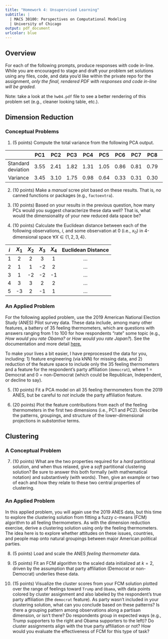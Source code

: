 ```yaml
---
title: "Homework 4: Unsupervised Learning"
subtitle: |
  | MACS 30100: Perspectives on Computational Modeling
  | University of Chicago
output: pdf_document
urlcolor: blue
---
```


## Overview

For each of the following prompts, produce responses _with_ code in-line. While you are encouraged to stage and draft your problem set solutions using any files, code, and data you'd like within the private repo for the assignment, *only the final, rendered PDF with responses and code in-line will be graded.*

Note: take a look at the `hw04.pdf` file to see a better rendering of this problem set (e.g., cleaner looking table, etc.). 

## Dimension Reduction

### Conceptual Problems

1. (5 points) Compute the total variance from the following PCA output.

|  | PC1 | PC2 | PC3 | PC4 | PC5 | PC6 | PC7 | PC8 | PC9 | PC10 |
|:----:|:----:|:----:|:----:|:----:|:----:|:----:|:----:|:----:|:----:|:----:|
| Standard deviation | 3.55 | 2.41 | 1.82 | 1.31 | 1.05 | 0.86 | 0.81 | 0.79 | 0.72 | 0.70 |
| Variance | 3.45 | 3.10 | 1.75 | 0.98 | 0.64 | 0.33 | 0.31 | 0.30 | 0.09 | 0.05 |

2. (10 points) Make a *manual* scree plot based on these results. That is, *no* canned functions or packages (e.g., `factoextra`). 

3. (10 points) Based on your results in the previous question, how many PCs would you suggest characterize these data well? That is, what would the dimensionality of your new reduced data space be? 

4. (10 points) Calculate the Euclidean distance between each of the following observations, $i$, and some observation at 0 (i.e., $x_0$) in 4-dimensional space $\forall X \in \{1,2,3,4\}$.

| $i$ | $X_1$ | $X_2$ | $X_3$ | $X_4$ | Euclidean Distance
|:----:|:----:|:----:|:----:|:----:|:----:|
| 1 | 2 | 2 | 3 | 1 | $\dots$ |
| 2 | 1 | 1 | -2 | 2 | $\dots$ |
| 3 | 1 | -2 | -2 | -1 | $\dots$ |
| 4 | 3 | 3 | 2 | 2 | $\dots$ |
| 5 | -3 | 2 | -1 | 1 | $\dots$ |

### An Applied Problem

For the following applied problem, use the 2019 American National Election Study (ANES) Pilot survey data. These data include, among many other features, a battery of 35 feeling thermometers, which are questions with answers ranging from 1 to 100 for how respondents "rate" some topic (e.g., *How would you rate Obama?* or *How would you rate Japan?*). See the documentation and more detail [here.](https://electionstudies.org/data-center/2019-pilot-study/) 

To make your lives a bit easier, I have preprocessed the data for you, including: 1) feature engineering (via kNN) for missing data, and 2) reduction of the feature space to include only the 35 feeling thermometers and a feature for the respondent's party affiliation (`democrat`), where 1 = Democrat and 0 = non-Democrat (which could be Republican, Independent, or decline to say).

5. (10 points) Fit a PCA model on all 35 feeling thermometers from the 2019 ANES, but be careful to *not* include the party affiliation feature. 

6. (20 points) Plot the feature contributions from each of the feeling thermometers in the first two dimensions (i.e., PC1 and PC2). Describe the patterns, groupings, and structure of the lower-dimensional projections in *substantive* terms.

## Clustering

### A Conceptual Problem

7. (10 points) What are the two properties required for a *hard* partitional solution, and when thus relaxed, give a *soft* partitional clustering solution? Be sure to answer this both formally (with mathematical notation) and substantively (with words). Then, give an example or two of each and how they relate to these two central properties of clustering. 

### An Applied Problem

In this applied problem, you will again use the 2019 ANES data, but this time to explore the clustering solution from fitting a fuzzy c-means (FCM) algorithm to all feeling thermometers. As with the dimension reduction exercise, derive a clustering solution using *only* the feeling thermometers. The idea here is to explore whether attitudes on these issues, countries, and people map onto natural groupings between major American political parties.

8. (5 points) Load and scale the ANES *feeling thermometer* data. 

9. (5 points) Fit an FCM algorithm to the scaled data initialized at $k = 2$, driven by the assumption that party affiliation (Democrat or non-Democrat) underlies these data.

10. (15 points) Visualize the cluster scores from your FCM solution plotted over the range of feelings toward `Trump` and `Obama`, with data points colored by cluster assignment and also labeled by the respondent's true party affiliation (the `democrat` feature). As party wasn't included in your clustering solution, what can you conclude based on these patterns? Is there a grouping pattern among observations along a partisan dimension, or isn't there? Do respondents group in expected ways (e.g., Trump supporters to the right and Obama supporters to the left)? Do cluster assignments align with the true party affiliation or not? How would you evaluate the effectiveness of FCM for this type of task?
